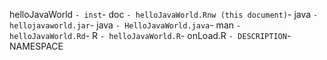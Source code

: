 helloJavaWorld
`- inst
  `- doc
    `- helloJavaWorld.Rnw (this document)
  `- java
    `- hellojavaworld.jar
`- java
  `- HelloJavaWorld.java
`- man
  `- helloJavaWorld.Rd
`- R
  `- helloJavaWorld.R
  `- onLoad.R
`- DESCRIPTION
`- NAMESPACE
